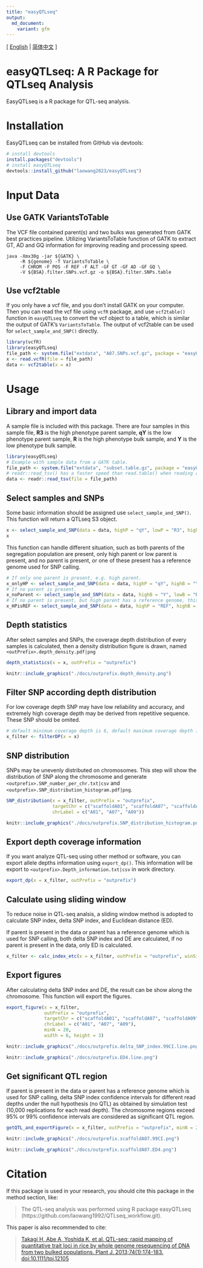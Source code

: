 ```yaml
---
title: "easyQTLseq"
output:
  md_document:
    variant: gfm
---
```

[ [English](./README.md) | [简体中文](https://laowang2023.cn/2023/11/07/20231107-easyQTLseq/) ]

# easyQTLseq: A R Package for QTLseq Analysis
EasyQTLseq is a R package for QTL-seq analysis.

# Installation
EasyQTLseq can be installed from GitHub via devtools:
```r
# install devtools
install.packages("devtools")
# install easyQTLseq
devtools::install_github("laowang2023/easyQTLseq")
```

# Input Data
## Use GATK VariantsToTable
The VCF file contained parent(s) and two bulks was generated from GATK best practices pipeline. Utilizing VariantsToTable function of GATK to extract GT, AD and GQ information for improving reading and processing speed.
```shell
java -Xmx30g -jar ${GATK} \
     -R ${genome} -T VariantsToTable \
     -F CHROM -F POS -F REF -F ALT -GF GT -GF AD -GF GQ \
     -V ${BSA}.filter.SNPs.vcf.gz -o ${BSA}.filter.SNPs.table
```
## Use vcf2table
If you only have a vcf file, and you don't install GATK on your computer. Then you can read the vcf file using `vcfR` package, and use `vcf2table()` function in `easyQTLseq` to convert the vcf object to a table, which is similar the output of GATK's `VariantsToTable`. The output of vcf2table can be used for `select_sample_and_SNP()` directly.
```r
library(vcfR)
library(easyQTLseq)
file_path <- system.file("extdata", "A07.SNPs.vcf.gz", package = "easyQTLseq")
x <- read.vcfR(file = file_path)
data <- vcf2table(x = x)
```

# Usage
## Library and import data
A sample file is included with this package. There are four samples in this sample file, **R3** is the high phenotype parent sample, **qY** is the low phenotype parent sample, **R** is the high phenotype bulk sample, and **Y** is the low phenotype bulk sample.
```r
library(easyQTLseq)
# Example with sample data from a GATK table.
file_path <- system.file("extdata", "subset.table.gz", package = "easyQTLseq")
# readr::read_tsv() has a faster speed than read.table() when reading a file.
data <- readr::read_tsv(file = file_path)
```

## Select samples and SNPs
Some basic information should be assigned use `select_sample_and_SNP()`. This function will return a QTLseq S3 object.
```r
x <- select_sample_and_SNP(data = data, highP = "qY", lowP = "R3", highB = "Y", lowB = "R", popType = "F2", bulkSize = c(30, 30))
x
```
This function can handle different situation, such as both parents of the segregation population are present, only high parent or low parent is present, and no parent is present, or one of these present has a reference genome used for SNP calling. 
```r
# If only one parent is present, e.g. high parent.
x_onlyHP <- select_sample_and_SNP(data = data, highP = "qY", highB = "Y", lowB = "R", popType = "F2", bulkSize = c(30, 30))
# If no parent is present.
x_noParent <- select_sample_and_SNP(data = data, highB = "Y", lowB = "R", popType = "F2", bulkSize = c(30, 30))
# If no parent is present, but high parent has a reference genome, this reference genome is used for SNP calling. Then the `highP` parameter should be "REF".
x_HPisREF <- select_sample_and_SNP(data = data, highP = "REF", highB = "Y", lowB = "R", popType = "F2", bulkSize = c(30, 30))
```

## Depth statistics
After select samples and SNPs, the coverage depth distribution of every samples is calculated, then a density distribution figure is drawn, named `<outPrefix>.depth_density.pdf|png`
```r
depth_statistics(x = x, outPrefix = "outprefix")
```
```r
knitr::include_graphics("./docs/outprefix.depth_density.png")
```

## Filter SNP according depth distribution
For low coverage depth SNP may have low reliability and accuracy, and extremely high coverage depth may be derived from repetitive sequence. These SNP should be omited. 
```r
# default minimum coverage depth is 6, default maximum coverage depth is `average+3*sd`.
x_filter <- filterDP(x = x)
```

## SNP distribution
SNPs may be unevenly distributed on chromosomes. This step will show the distribution of SNP along the chromosome and generate `<outprefix>.SNP_number_per_chr.txt|csv` and `<outprefix>.SNP_distribution_histogram.pdf|png`.
```r
SNP_distribution(x = x_filter, outPrefix = "outprefix", 
                 targetChr = c("scaffoldA01", "scaffoldA07", "scaffoldA09"), 
                 chrLabel = c("A01", "A07", "A09"))
```
```r
knitr::include_graphics("./docs/outprefix.SNP_distribution_histogram.png")
```

## Export depth coverage information
If you want analyze QTL-seq using other method or software, you can export allele depths information using `export_dp()`. This information will be export to `<outprefix>.Depth_information.txt|csv` in work directory.
```r
export_dp(x = x_filter, outPrefix = "outprefix")
```

## Calculate using sliding window
To reduce noise in QTL-seq analsis, a sliding window method is adopted to calculate SNP index, delta SNP index, and Euclidean distance (ED). 

If parent is present in the data or parent has a reference genome which is used for SNP calling, both delta SNP index and DE are calculated, if no parent is present in the data, only ED is calculated.
```r
x_filter <- calc_index_etc(x = x_filter, outPrefix = "outprefix", winSize = 2000000, winStep = 20000)
```

## Export figures
After calculating delta SNP index and DE, the result can be show along the chromosome. This function will export the figures.
```r

export_figure(x = x_filter, 
              outPrefix = "outprefix", 
              targetChr = c("scaffoldA01", "scaffoldA07", "scaffoldA09"), # Target chromosome to be drawn in figures, default is all chromosomes in the data.
              chrLabel = c("A01", "A07", "A09"),                          # The label for chromosome shown in figures, default is chromosome names in the data.
              minN = 20,                                                  # Too few SNPs in a window will result in noise, the windows containing SNPs less than minN will be omitted in figures.
              width = 6, height = 3)
```

```r
knitr::include_graphics("./docs/outprefix.delta_SNP_index.99CI.line.png")
```

```r
knitr::include_graphics("./docs/outprefix.ED4.line.png")
```

## Get significant QTL region
If parent is present in the data or parent has a reference genome which is used for SNP calling, delta SNP index confidence intervals for different read depths under the null hypothesis (no QTL) as obtained by simulation test (10,000 replications for each read depth). The chromosome regions exceed 95% or 99% confidence intervals are considered as significant QTL region.
```r
getQTL_and_exportFigure(x = x_filter, outPrefix = "outprefix", minN = 20)
```
```r
knitr::include_graphics("./docs/outprefix.scaffoldA07.99CI.png")
```
```r
knitr::include_graphics("./docs/outprefix.scaffoldA07.ED4.png")
```

# Citation
If this package is used in your research, you should cite this package in the method section, like:

> The QTL-seq analysis was performed using R package easyQTLseq (https://github.com/laowang1992/QTLseq_workflow.git). 

This paper is also recommended to cite:

> [Takagi H, Abe A, Yoshida K, et al. QTL-seq: rapid mapping of quantitative trait loci in rice by whole genome resequencing of DNA from two bulked populations. Plant J. 2013;74(1):174-183. doi:10.1111/tpj.12105](https://onlinelibrary.wiley.com/doi/10.1111/tpj.12105)
